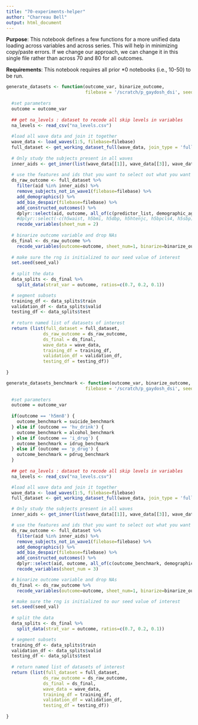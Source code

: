 ```yaml
---
title: "70-experiments-helper"
author: "Charreau Bell"
output: html_document
---
```


**Purpose**:  This notebook defines a few functions for a more unified data loading across variables and across series.  This will help in minimizing copy/paste errors.  If we change our approach, we can change it in this single file rather than across 70 and 80 for all outcomes.

**Requirements**:  This notebook requires all prior *0 notebooks (i.e., 10-50) to be run.

```r
generate_datasets <- function(outcome_var, binarize_outcome,
                              filebase = '/scratch/p_gaydosh_dsi', seed_val=9384){
  
  #set parameters
  outcome = outcome_var
  
  ## get na_levels : dataset to recode all skip levels in variables
  na_levels <- read_csv("na_levels.csv")
  
  #load all wave data and join it together
  wave_data <- load_waves(1:5, filebase=filebase)
  full_dataset <- get_working_dataset_full(wave_data, join_type = 'full') 
  
  # Only study the subjects present in all waves
  inner_aids <- get_inner(list(wave_data[[1]], wave_data[[3]], wave_data[[4]], wave_data[[5]]))
  
  # use the features and ids that you want to select out what you want
  ds_raw_outcome <- full_dataset %>%
    filter(aid %in% inner_aids) %>%
    remove_subjects_not_in_wave1(filebase=filebase) %>%
    add_demographics() %>%
    add_bio_despair(filebase=filebase) %>% 
    add_constructed_outcomes() %>%
    dplyr::select(aid, outcome, all_of(c(predictor_list, demographic_age_list, demographic_list))) %>%
    #dplyr::select(-c(h5waist, h5bmi, h5dbp, h5htenjc, h5bpcls4, h5sbp)) %>%
    recode_variables(sheet_num = 2)
  
  # binarize outcome variable and drop NAs
  ds_final <- ds_raw_outcome %>%
    recode_variables(outcome=outcome, sheet_num=1, binarize=binarize_outcome)
  
  # make sure the rng is initialized to our seed value of interest
  set.seed(seed_val)
  
  # split the data
  data_splits <- ds_final %>%
    split_data(strat_var = outcome, ratios=c(0.7, 0.2, 0.1))

  # segment subsets
  training_df <- data_splits$train
  validation_df <- data_splits$valid
  testing_df <- data_splits$test
  
  # return named list of datasets of interest
  return (list(full_dataset = full_dataset,
              ds_raw_outcome = ds_raw_outcome,
              ds_final = ds_final,
              wave_data = wave_data,
              training_df = training_df,
              validation_df = validation_df,
              testing_df = testing_df))
  
}

generate_datasets_benchmark <- function(outcome_var, binarize_outcome,
                              filebase = '/scratch/p_gaydosh_dsi', seed_val=9384){
  
  #set parameters
  outcome = outcome_var
  
  if(outcome == 'h5mn8') {
    outcome_benchmark = suicide_benchmark
  } else if (outcome == 'hv_drink') {
    outcome_benchmark = alcohol_benchmark
  } else if (outcome == 'i_drug') {
    outcome_benchmark = idrug_benchmark
  } else if (outcome == 'p_drug') {
    outcome_benchmark = pdrug_benchmark
  }
  
  ## get na_levels : dataset to recode all skip levels in variables
  na_levels <- read_csv("na_levels.csv")

  #load all wave data and join it together
  wave_data <- load_waves(1:5, filebase=filebase)
  full_dataset <- get_working_dataset_full(wave_data, join_type = 'full') 

  # Only study the subjects present in all waves
  inner_aids <- get_inner(list(wave_data[[1]], wave_data[[3]], wave_data[[4]], wave_data[[5]]))

  # use the features and ids that you want to select out what you want
  ds_raw_outcome <- full_dataset %>%
    filter(aid %in% inner_aids) %>%
    remove_subjects_not_in_wave1(filebase=filebase) %>%
    add_demographics() %>%
    add_bio_despair(filebase=filebase) %>% 
    add_constructed_outcomes() %>%
    dplyr::select(aid, outcome, all_of(c(outcome_benchmark, demographic_age_list, demographic_list))) %>%
    recode_variables(sheet_num = 3)

  # binarize outcome variable and drop NAs
  ds_final <- ds_raw_outcome %>%
    recode_variables(outcome=outcome, sheet_num=1, binarize=binarize_outcome)

  # make sure the rng is initialized to our seed value of interest
  set.seed(seed_val)
  
  # split the data
  data_splits <- ds_final %>%
    split_data(strat_var = outcome, ratios=c(0.7, 0.2, 0.1))

  # segment subsets
  training_df <- data_splits$train
  validation_df <- data_splits$valid
  testing_df <- data_splits$test
  
  # return named list of datasets of interest
  return (list(full_dataset = full_dataset,
              ds_raw_outcome = ds_raw_outcome,
              ds_final = ds_final,
              wave_data = wave_data,
              training_df = training_df,
              validation_df = validation_df,
              testing_df = testing_df))
  
}

```

